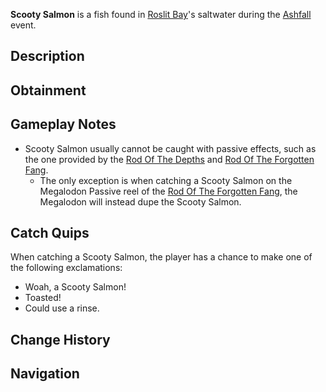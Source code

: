 {{FishInfobox
|image          = Scooty Salmon.png
|rarity         = Limited
|event          = Ashfall
|sea            = First Sea
|location       = [[Ashfall]]
|sublocation    = 
|sources        = Fishing Rod
|nopassive      = 1
|radar_location = 
|xp             = 350
|weather        = Windy
|time           = 
|season         = 
|bait           = Seaweed
|base_weight    = 13
|base_value     = 750
|weight_range   = 6
|base_chance    = 0.005
|base_resil     = 70
}}
'''Scooty Salmon''' is a {{Rarity|Limited}} fish found in [[Roslit Bay]]'s saltwater during the [[Ashfall]] event.

== Description ==
{{Description|Coated in fine soot, the Scooty Salmon exhibits extreme volcanic tolerance.|Bestiary Entry}}

== Obtainment ==
{{Description|Only can be caught during Ashfall.|Bestiary Hint}}
{{Fish Availability|
Roslit Bay/Ashfall
|top_rods      = 
Flimsy Rod\58091.32\220896.58;
Training Rod\56449.34\187245.98;
Great Rod of Oscar\43836.59\217193.81;
Astralhook Rod\40951.37\218161.47;
Leviathan's Fang Rod\40850.67\251686.19;
Firefly Rod\35012.72\299465.83;
Adventurer's Rod\30142.31\258038.38;
Fast Rod\29736.32\245030.33;
Rapid Rod\34184.79\241413.31;
Ethereal Prism Rod\40799.07\218902.51;
Seraphic Rod\39191.49\220834.75;
No-Life Rod\38500.57\227728.29;
Rod Of The Forgotten Fang\36713.19\217587.63;
Free Spirit Rod\36239.31\223477.41;
Challenger's Rod\35360.58\207764.2;
Trident Rod\34534.92\215150.57;
Blazebringer Rod\34191.95\206465.3;
Rod Of The Depths\33033.68\194348.68;
Rod Of The Exalted One\32599.52\189662.04;
Zeus Rod\32244.06\194703.11;
Verdant Shear Rod\31696.31\195595.88;
Depthseeker Rod\28991.24\180248.02;
Avalanche Rod\26182.64\163280.63;
Volcanic Rod\25122.29\151698.9;
Steady Rod\10651.21\52778.64
|recommended   = Training Rod
}}

== Gameplay Notes ==
* Scooty Salmon usually cannot be caught with passive effects, such as the one provided by the [[Rod Of The Depths]] and [[Rod Of The Forgotten Fang]].
** The only exception is when catching a Scooty Salmon on the Megalodon Passive reel of the [[Rod Of The Forgotten Fang]], the Megalodon will instead dupe the Scooty Salmon.

== Catch Quips ==
When catching a Scooty Salmon, the player has a chance to make one of the following exclamations:
* Woah, a Scooty Salmon!
* Toasted!
* Could use a rinse.

== Change History ==
{{Change History|{{subst:Current Version}}}}

== Navigation ==
{{Fish Navbox|Ashfall}}